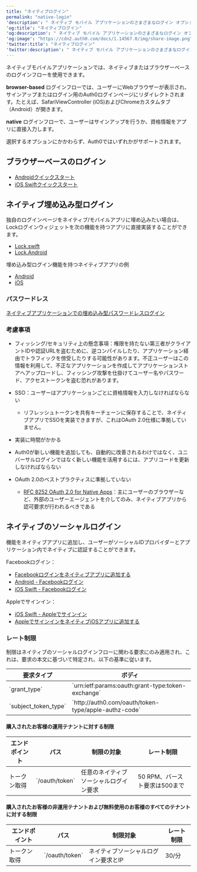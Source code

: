 ```yaml
---
title: "ネイティブログイン"
permalink: "native-login"
'description': " ネイティブ モバイル アプリケーションのさまざまなログイン オプションについて学習します。"
'og:title': "ネイティブログイン"
'og:description': " ネイティブ モバイル アプリケーションのさまざまなログイン オプションについて学習します。"
'og:image': "https://cdn2.auth0.com/docs/1.14567.0/img/share-image.png"
'twitter:title': "ネイティブログイン"
'twitter:description': " ネイティブ モバイル アプリケーションのさまざまなログイン オプションについて学習します。"
---
```


ネイティブモバイルアプリケーションでは、ネイティブまたはブラウザーベースのログインフローを使用できます。

**browser-based** ログインフローでは、ユーザーにWebブラウザーが表示され、サインアップまたはログイン用のAuth0ログインページにリダイレクトされます。たとえば、SafariViewController (iOS)およびChromeカスタムタブ（Android）が開きます。

**native** ログインフローで、ユーザーはサインアップを行うか、資格情報をアプリに直接入力します。

選択するオプションにかかわらず、Auth0ではいずれかがサポートされます。

## ブラウザーベースのログイン

* [Androidクイックスタート](/docs/ja-jp/quickstart/native/android)
* [iOS Swiftクイックスタート](/docs/ja-jp/quickstart/native/ios-swift)

## ネイティブ埋め込み型ログイン

独自のログインページをネイティブ/モバイルアプリに埋め込みたい場合は、Lockログインウィジェットを次の機能を持つアプリに直接実装することができます。

* [Lock.swift](/docs/ja-jp/libraries/lock-swift)
* [Lock.Android](/docs/ja-jp/libraries/lock-android)

埋め込み型ログイン機能を持つネイティブアプリの例

* [Android](https://github.com/auth0-samples/auth0-android-sample/tree/embedded-login)
* [iOS](https://github.com/auth0-samples/auth0-ios-swift-sample/tree/embedded-login/01-Embedded-Login)

### パスワードレス

[ネイティブアプリケーションでの埋め込み型パスワードレスログイン](/docs/ja-jp/authenticate/passwordless/implement-login/embedded-login/native)

### 考慮事項

* フィッシング/セキュリティ上の懸念事項：権限を持たない第三者がクライアントIDや認証URLを盗むために、逆コンパイルしたり、アプリケーション経由でトラフィックを傍受したりする可能性があります。不正ユーザーはこの情報を利用して、不正なアプリケーションを作成してアプリケーションストアへアップロードし、フィッシング攻撃を仕掛けてユーザー名やパスワード、アクセストークンを盗む恐れがあります。
* <Tooltip data-tooltip-id="react-containers-DefinitionTooltip-0" href="/docs/ja-jp/glossary?term=single-sign-on" tip="シングルサインオン（SSO）: ユーザーが1つのアプリケーションにログインした後、そのユーザーを他のアプリケーションに自動的にログインさせるサービス。" cta="用語集の表示">SSO</Tooltip>：ユーザーはアプリケーションごとに資格情報を入力しなければならない

  + リフレッシュトークンを共有キーチェーンに保存することで、ネイティブアプリでSSOを実装できますが、これはOAuth 2.0仕様に準拠していません。
* 実装に時間がかかる
* Auth0が新しい機能を追加しても、自動的に改善されるわけではなく、ユニバーサルログインではなく新しい機能を活用するには、アプリコードを更新しなければならない
* <Tooltip data-tooltip-id="react-containers-DefinitionTooltip-1" href="/docs/ja-jp/glossary?term=oath2" tip="OAuth 2.0: 認可プロトコルとワークフローを定義する認可フレームワーク。" cta="用語集の表示">OAuth 2.0</Tooltip>のベストプラクティスに準拠していない

  + [RFC 8252 OAuth 2.0 for Native Apps](https://tools.ietf.org/html/rfc8252)：主にユーザーのブラウザーなど、外部のユーザーエージェントを介してのみ、ネイティブアプリから認可要求が行われるべきである

## ネイティブのソーシャルログイン

機能をネイティブアプリに追加し、ユーザーがソーシャルIDプロバイダーとアプリケーション内でネイティブに認証することができます。

Facebookログイン：

* [Facebookログインをネイティブアプリに追加する](/docs/ja-jp/authenticate/identity-providers/social-identity-providers/facebook-native)
* [Android - Facebookログイン](/docs/ja-jp/quickstart/native/android-facebook-login)
* [iOS Swift - Facebookログイン](/docs/ja-jp/quickstart/native/ios-swift-facebook-login)

Appleでサインイン：

* [iOS Swift - Appleでサインイン](/docs/ja-jp/quickstart/native/ios-swift-siwa)
* [AppleでサインインをネイティブiOSアプリに追加する](/docs/ja-jp/authenticate/identity-providers/social-identity-providers/apple-native)

### レート制限

制限はネイティブのソーシャルログインフローに関わる要求にのみ適用され、これは、要求の本文に基づいて特定され、以下の基準に従います。

<table class="table"><thead>
<tr>
<th>要求タイプ</th>
<th>ボディ</th>
</tr>
</thead>
<tbody>
<tr>
<td>`grant_type`</td>
<td>`urn:ietf:params:oauth:grant-type:token-exchange`</td>
</tr>
<tr>
<td>`subject_token_type`</td>
<td>`http://auth0.com/oauth/token-type/apple-authz-code`</td>
</tr>
</tbody>
</table>

#### 購入されたお客様の運用テナントに対する制限

<table class="table"><thead>
<tr>
<th>エンドポイント</th>
<th>パス</th>
<th>制限の対象</th>
<th>レート制限</th>
</tr>
</thead>
<tbody>
<tr>
<td>トークン取得</td>
<td>`/oauth/token`</td>
<td>任意のネイティブソーシャルログイン要求</td>
<td>50 RPM、バースト要求は500まで</td>
</tr>
</tbody>
</table>

#### 購入されたお客様の非運用テナントおよび無料使用のお客様のすべてのテナントに対する制限

<table class="table"><thead>
<tr>
<th>エンドポイント</th>
<th>パス</th>
<th>制限対象</th>
<th>レート制限</th>
</tr>
</thead>
<tbody>
<tr>
<td>トークン取得</td>
<td>`/oauth/token`</td>
<td>ネイティブソーシャルログイン要求とIP</td>
<td>30/分</td>
</tr>
</tbody>
</table>